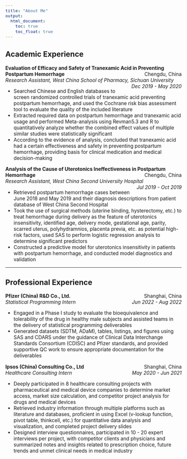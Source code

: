 ```yaml
---
title: "About Me"
output: 
  html_document:
    toc: true
    toc_float: true
---
```


<style>
    body {
    font-size: 11.5pt}
</style>
    

## Academic Experience

**Evaluation of Efficacy and Safety of Tranexamic Acid in Preventing Postpartum Hemorrhage** [Chengdu, China]{style="float:right"}  
*Research Assistant, West China School of Pharmacy, Sichuan University* [*Dec 2019 - May 2020*]{style="float:right"}  

* Searched Chinese and English databases to screen randomized controlled trials of tranexamic acid preventing postpartum hemorrhage, and used the Cochrane risk bias assessment tool to evaluate the quality of the included literature
* Extracted required data on postpartum hemorrhage and tranexamic acid usage and performed Meta-analysis using Revman5.3 and R to quantitatively analyze whether the combined effect values of multiple similar studies were statistically significant
* According to the evidence of analysis, concluded that tranexamic acid had a certain effectiveness and safety in preventing postpartum hemorrhage, providing basis for clinical medication and medical decision-making 

**Analysis of the Cause of Uterotonics Ineffectiveness in Postpartum Hemorrhage ** [Chengdu, China]{style="float:right"}  
*Research Assistant, West China Second University Hospital* [*Jul 2019 - Oct 2019*]{style="float:right"}  

* Retrieved postpartum hemorrhage cases between June 2018 and May 2019 and their diagnosis descriptions from patient database of West China Second Hospital
*	Took the use of surgical methods (uterine binding, hysterectomy, etc.) to treat hemorrhage during delivery as the feature of uterotonics insensitivity, identified age, delivery mode, gestational age, parity, scarred uterus, polyhydramnios, placenta previa, etc. as potential high-risk factors, used SAS to perform logistic regression analysis to determine significant predictors
*	Constructed a predictive model for uterotonics insensitivity in patients with postpartum hemorrhage, and conducted model diagnostics and validation


<hr />

## Professional Experience

**Pfizer (China) R&D Co., Ltd.** [Shanghai, China]{style="float:right"}  
*Statistical Programming Intern* [*Jun 2022 - Aug 2022*]{style="float:right"}  

*	Engaged in a Phase I study to evaluate the bioequivalence and tolerability of the drug in healthy male subjects and assisted teams in the delivery of statistical programming deliverables  <br>
* Generated datasets (SDTM, ADaM), tables, listings, and figures using SAS and CDARS under the guidance of Clinical Data Interchange Standards Consortium (CDISC) and Pfizer standards, and provided supportive QC work to ensure appropriate documentation for the deliverables


**Ipsos (China) Consulting Co., Ltd**[Shanghai, China]{style="float:right"}  
*Healthcare Consulting Intern*[*May 2020 - Jun 2021*]{style="float:right"}                                    

* Deeply participated in 8 healthcare consulting projects with pharmaceutical and medical device companies to determine market access, market size calculation, and competitor project analysis for drugs and medical devices 
* Retrieved industry information through multiple platforms such as literature and databases, proficient in using Excel (v-lookup function, pivot table, thinkcell, etc.) for quantitative data analysis and visualization, and completed project delivery slides
* Designed interview questionnaires, participated in 10 - 20 expert interviews per project, with competitor clients and physicians and summarized notes and insights related to prescription choice, future trends and unmet clinical needs in medical industry



